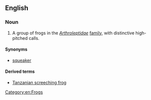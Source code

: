 ==English==
{{wikipedia}}

===Noun===
{{en-noun|head=[[screeching]] [[frog]]}}

# A group of frogs in the ''[[Arthroleptidae ]]'' [[family]], with distinctive high-pitched calls.

====Synonyms====
* [[squeaker]]

====Derived terms====
* [[Tanzanian screeching frog]]

[[Category:en:Frogs]]